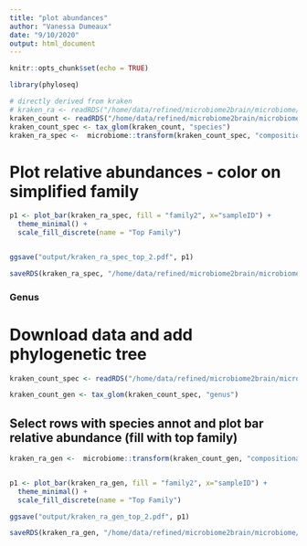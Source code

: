 ```yaml
---
title: "plot abundances"
author: "Vanessa Dumeaux"
date: "9/10/2020"
output: html_document
---
```


```r
knitr::opts_chunk$set(echo = TRUE)
```
```r
library(phyloseq)
```


```r
# directly derived from kraken
# kraken_ra <- readRDS("/home/data/refined/microbiome2brain/microbiome/R/kraken_ra.rds")
kraken_count <- readRDS("/home/data/refined/microbiome2brain/microbiome/R/kraken_count.rds")
kraken_count_spec <- tax_glom(kraken_count, "species")
kraken_ra_spec <-  microbiome::transform(kraken_count_spec, "compositional")
```

# Plot relative abundances - color on simplified family
```r

p1 <- plot_bar(kraken_ra_spec, fill = "family2", x="sampleID") +
  theme_minimal() +
  scale_fill_discrete(name = "Top Family")


ggsave("output/kraken_ra_spec_top_2.pdf", p1)
```

```r
saveRDS(kraken_ra_spec, "/home/data/refined/microbiome2brain/microbiome/R/kraken_ra_spec.rds")
```

### Genus

# Download data and add phylogenetic tree
```r
kraken_count_spec <- readRDS("/home/data/refined/microbiome2brain/microbiome/R/kraken_count_spec.rds")

kraken_count_gen <- tax_glom(kraken_count_spec, "genus")

```

## Select rows with species annot and plot bar relative abundance (fill with top family)
```r
kraken_ra_gen <-  microbiome::transform(kraken_count_gen, "compositional")


p1 <- plot_bar(kraken_ra_gen, fill = "family2", x="sampleID") +
  theme_minimal() +
  scale_fill_discrete(name = "Top Family")

ggsave("output/kraken_ra_gen_top_2.pdf", p1)

saveRDS(kraken_ra_gen, "/home/data/refined/microbiome2brain/microbiome/R/kraken_gen.rds")

```
